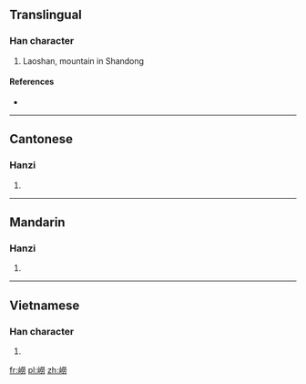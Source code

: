 {{also|崂}}
==Translingual==

===Han character===
{{Han char|rn=46|rad=山|as=12|sn=15|four=2972<sub>7</sub>|canj=山火火尸 (UFFS)}}

# Laoshan, mountain in Shandong

====References====
* {{Han ref|kx=0319.430|dkj=08475|dj=0620.020|hdz=10799.120|uh=5D97|ud=23959|bh=E563|bd=58723}}

----

==Cantonese==

===Hanzi===
{{yue-hanzi|jyut=|y=dang3|sim=崂}}

# {{defn|lang=yue|sort=山12}}

----

==Mandarin==

===Hanzi===
{{cmn-hanzi|sim=崂|pin=[[láo]] ([[lao2]])|wg=lao<sup>2</sup>}}

# {{defn|lang=cmn|sort=山12}}

----

==Vietnamese==

===Han character===
{{vi-hantu|[[lao]]|rs=山12}}

# {{defn|lang=vi|sort=山12}}

[[fr:嶗]]
[[pl:嶗]]
[[zh:嶗]]